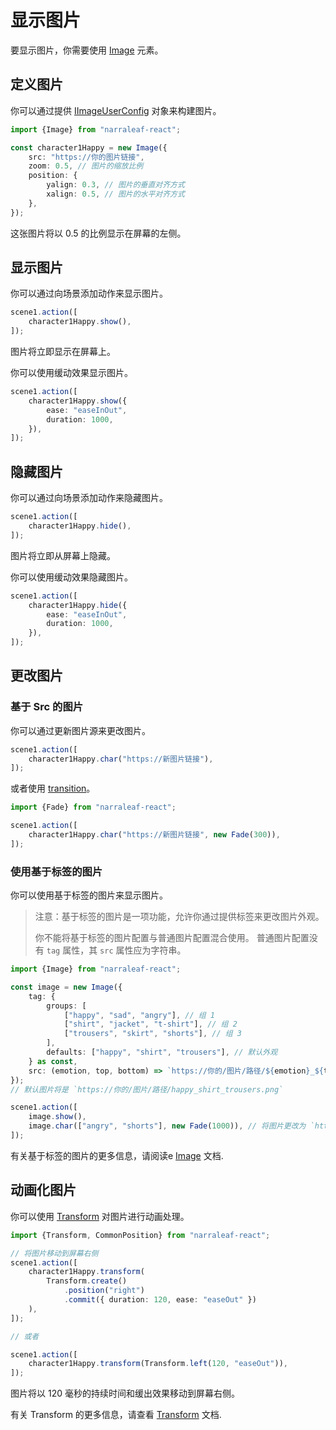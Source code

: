 # 显示图片

要显示图片，你需要使用 [Image](../core/elements/image) 元素。

## 定义图片

你可以通过提供 [IImageUserConfig](../core/types/IImageUserConfig) 对象来构建图片。

```typescript
import {Image} from "narraleaf-react";
```

```typescript
const character1Happy = new Image({
    src: "https://你的图片链接",
    zoom: 0.5, // 图片的缩放比例
    position: {
        yalign: 0.3, // 图片的垂直对齐方式
        xalign: 0.5, // 图片的水平对齐方式
    },
});
```

这张图片将以 0.5 的比例显示在屏幕的左侧。

## 显示图片

你可以通过向场景添加动作来显示图片。

```typescript
scene1.action([
    character1Happy.show(),
]);
```

图片将立即显示在屏幕上。

你可以使用缓动效果显示图片。

```typescript
scene1.action([
    character1Happy.show({
        ease: "easeInOut",
        duration: 1000,
    }),
]);
```

## 隐藏图片

你可以通过向场景添加动作来隐藏图片。

```typescript
scene1.action([
    character1Happy.hide(),
]);
```

图片将立即从屏幕上隐藏。

你可以使用缓动效果隐藏图片。

```typescript
scene1.action([
    character1Happy.hide({
        ease: "easeInOut",
        duration: 1000,
    }),
]);
```

## 更改图片

### 基于 Src 的图片

你可以通过更新图片源来更改图片。

```typescript
scene1.action([
    character1Happy.char("https://新图片链接"),
]);
```

或者使用 [transition](../core/animation/transition)。

```typescript
import {Fade} from "narraleaf-react";
```

```typescript
scene1.action([
    character1Happy.char("https://新图片链接", new Fade(300)),
]);
```

### 使用基于标签的图片

你可以使用基于标签的图片来显示图片。

> 注意：基于标签的图片是一项功能，允许你通过提供标签来更改图片外观。
>
> 你不能将基于标签的图片配置与普通图片配置混合使用。
> 普通图片配置没有 `tag` 属性，其 `src` 属性应为字符串。

```typescript
import {Image} from "narraleaf-react";
```

```typescript
const image = new Image({
    tag: {
        groups: [
            ["happy", "sad", "angry"], // 组 1
            ["shirt", "jacket", "t-shirt"], // 组 2
            ["trousers", "skirt", "shorts"], // 组 3
        ],
        defaults: ["happy", "shirt", "trousers"], // 默认外观
    } as const,
    src: (emotion, top, bottom) => `https://你的/图片/路径/${emotion}_${top}_${bottom}.png`, // 图片源
});
// 默认图片将是 `https://你的/图片/路径/happy_shirt_trousers.png`

scene1.action([
    image.show(),
    image.char(["angry", "shorts"], new Fade(1000)), // 将图片更改为 `https://你的/图片/路径/angry_shirt_shorts.png`
]);
```

有关基于标签的图片的更多信息，请阅读e [Image](../core/elements/image) 文档.

## 动画化图片

你可以使用 [Transform](../core/animation/transform) 对图片进行动画处理。

```typescript
import {Transform, CommonPosition} from "narraleaf-react";
```

```typescript
// 将图片移动到屏幕右侧
scene1.action([
    character1Happy.transform(
        Transform.create()
            .position("right")
            .commit({ duration: 120, ease: "easeOut" })
    ),
]);

// 或者

scene1.action([
    character1Happy.transform(Transform.left(120, "easeOut")),
]);
```

图片将以 120 毫秒的持续时间和缓出效果移动到屏幕右侧。

有关 Transform 的更多信息，请查看 [Transform](../core/animation/transform) 文档.
